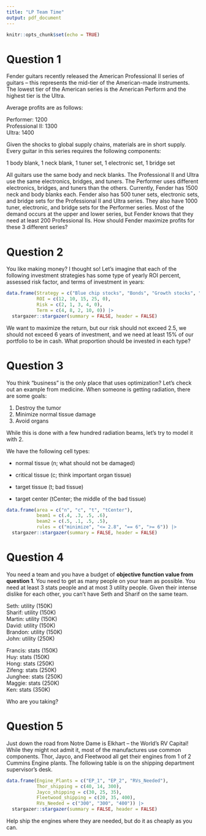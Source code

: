 ```yaml
---
title: "LP Team Time"
output: pdf_document
---
```


```r
knitr::opts_chunk$set(echo = TRUE)
```

# Question 1

Fender guitars recently released the American Professional II series of guitars -- this represents the mid-tier of the American-made instruments. The lowest tier of the American series is the American
Perform and the highest tier is the Ultra. 

Average profits are as follows:  

Performer: 1200  
Professional II: 1300  
Ultra: 1400  

Given the shocks to global supply chains, materials are in short supply. Every guitar in this series requires the following components:

1 body blank, 1 neck blank, 1 tuner set, 1 electronic set, 1 bridge set  

All guitars use the same body and neck blanks. The Professional II and Ultra use the same electronics, bridges, and tuners. The Performer uses different electronics, bridges, and tuners than the others. Currently, Fender has 1500 neck and body blanks each. Fender also has 500 tuner sets, electronic sets, and bridge sets for the Professional II and Ultra series. They also have 1000 tuner, electronic, and bridge sets for the Performer series. Most of the demand occurs at the upper and lower series, but Fender knows that they need at least 200 Professional IIs. How should Fender maximize profits for these 3 different series?


<!-- ```{r} -->
<!-- cvec <- c(1200, 1300, 1400) -->
<!-- bvec <- c(1500, 1500, rep(500, 3), rep(1000, 3), 200) -->
<!-- direction <- c(rep("<=", 8), ">=") -->
<!-- Amat <- rbind(c(1, 1, 1), -->
<!--               c(1, 1, 1), -->
<!--               c(0, 1, 1), -->
<!--               c(0, 1, 1), -->
<!--               c(0, 1, 1), -->
<!--               c(1, 0, 0), -->
<!--               c(1, 0, 0), -->
<!--               c(1, 0, 0), -->
<!--               c(0, 1, 0)) -->

<!-- linprog::solveLP(cvec, bvec, Amat, TRUE, direction) -->
<!-- ``` -->

# Question 2

You like making money? I thought so! Let's imagine that each of the following investment strategies has some type of yearly ROI percent, assessed risk factor, and terms of investment in years:

```r
data.frame(Strategy = c("Blue chip stocks", "Bonds", "Growth stocks", "Speculation", "Cash"), 
           ROI = c(12, 10, 15, 25, 0),
           Risk = c(2, 1, 3, 4, 0), 
           Term = c(4, 8, 2, 10, 0)) |>
  stargazer::stargazer(summary = FALSE, header = FALSE)
```


We want to maximize the return, but our risk should not exceed 2.5, we should not exceed 6 years of investment, and we need at least 15% of our portfolio to be in cash. What proportion should be invested in each type?

<!-- ```{r} -->
<!-- cvec <- c(12, 10, 15, 25, 0) -->
<!-- bvec <- c(1, 2.5, 6, .15) -->
<!-- direction <- c("==", "<=", "<=", ">=") -->
<!-- aMat <- rbind(c(1, 1, 1, 1, 1),  -->
<!--               c(2, 1, 3, 4, 0), -->
<!--               c(4, 8, 2, 10, 0), -->
<!--               c(0, 0, 0, 0, 1)) -->

<!-- linprog::solveLP(cvec, bvec, aMat, TRUE, direction, lpSolve = TRUE) -->
<!-- ``` -->


# Question 3

You think "business" is the only place that uses optimization? Let's check out an example from medicine. When someone is getting radiation, there are some goals:

1. Destroy the tumor  
2. Minimize normal tissue damage  
3. Avoid organs  

While this is done with a few hundred radiation beams, let's try to model it with 2.

We have the following cell types:

- normal tissue (n; what should not be damaged)

- critical tissue (c; think important organ tissue)

- target tissue (t; bad tissue)

- target center (tCenter; the middle of the bad tissue)

```r
data.frame(area = c("n", "c", "t", "tCenter"), 
           beam1 = c(.4, .3, .5, .6),
           beam2 = c(.5, .1, .5, .5), 
           rules = c("minimize", "<= 2.8", "== 6", ">= 6")) |>
  stargazer::stargazer(summary = FALSE, header = FALSE)
```


# Question 4

You need a team and you have a budget of **objective function value from question 1**. You need to get as many people on your team as possible. You need at least 3 stats people and at most 3 utility people. Given their intense dislike for each other, you can't have Seth and Sharif on the same team.

Seth: utility (150K)    
Sharif: utility (150K)  
Martin: utility (150K)  
David: utility (150K)  
Brandon: utility (150K)  
John: utility (250K)  

Francis: stats (150K)  
Huy: stats (150K)  
Hong: stats (250K)  
Zifeng: stats (250K)  
Junghee: stats (250K)  
Maggie: stats (250K)  
Ken: stats (350K)  

Who are you taking?


<!-- ```{r} -->
<!-- cvec <- rep(1, 13) -->
<!-- bvec <- c(1880000, 3, 3) -->
<!-- directions <- c("<=", ">=", "<=") -->
<!-- aMat <- rbind(c(rep(150000, 5), 250000, rep(150000, 2),  -->
<!--                 rep(250000, 4), 350000),  -->
<!--               c(rep(0, 6), rep(1, 7)),  -->
<!--               c(rep(1, 6), rep(0, 7))) -->

<!-- out <- lpSolve::lp("max", cvec, aMat, directions, bvec, all.bin = TRUE) -->

<!-- out$solution -->
<!-- ``` -->

# Question 5

Just down the road from Notre Dame is Elkhart -- the World's RV Capital! While they might not admit it, most of the manufactures use common components. Thor, Jayco, and Fleetwood all get their engines from 1 of 2 Cummins Engine plants. The following table is on the shipping department supervisor's desk. 

```r
data.frame(Engine_Plants = c("EP_1", "EP_2", "RVs_Needed"), 
           Thor_shipping = c(40, 14, 300),
           Jayco_shipping = c(30, 25, 35), 
           Fleetwood_shipping = c(20, 35, 400),
           RVs_Needed = c("300", "300", "400")) |>
  stargazer::stargazer(summary = FALSE, header = FALSE)
```


Help ship the engines where they are needed, but do it as cheaply as you can. 


<!-- ```{r} -->
<!-- cvec <- c(40, 30, 20, 15, 25, 35) -->
<!-- bvec <- c(500, 500, 300, 300, 400) -->
<!-- directions <- c("<=", "<=", "==", "==", "==") -->
<!-- aMatrix <- rbind(c(1, 1, 1, 0, 0, 0), -->
<!--                  c(0, 0, 0, 1, 1, 1), -->
<!--                  c(1, 0, 0, 1, 0, 0), -->
<!--                  c(0, 1, 0, 0, 1, 0), -->
<!--                  c(0, 0, 1, 0, 0, 1)) -->
<!-- linprog::solveLP(cvec, bvec, aMatrix, FALSE, directions, lpSolve = TRUE) -->
<!-- ``` -->

